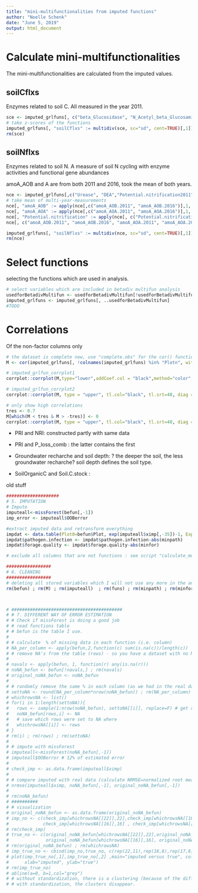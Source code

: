 ```yaml
---
title: "mini-multifunctionalities from imputed functions"
author: "Noelle Schenk"
date: "June 5, 2019"
output: html_document
---
```


# Calculate mini-multifunctionalities
The mini-multifunctionalities are calculated from the imputed values.

## soilCflxs
Enzymes related to soil C. All measured in the year 2011.
```r
sce <- imputed_grlfuns[, c("beta_Glucosidase", "N_Acetyl_beta_Glucosaminidase", "Xylosidase")]
# take z-scores of the functions
imputed_grlfuns[, "soilCflxs" := multidiv(sce, sc="sd", cent=TRUE)[,1]]
rm(sce)
```

## soilNflxs
Enzymes related to soil N. A measure of soil N cycling with enzyme activities and functional gene abundances

amoA_AOB and A are from both 2011 and 2016, took the mean of both years.
```r
nce <- imputed_grlfuns[,c("Urease", "DEA","Potential.nitrification2011", "Potential.nitrification2014","nifH","amoA_AOB.2011","amoA_AOA.2011", "amoA_AOB.2016", "amoA_AOA.2016", "nxrA_NS", "16S_NB")]
# take mean of multi-year-measurements
nce[, "amoA_AOB" := apply(nce[,c("amoA_AOB.2011", "amoA_AOB.2016")],1, mean)]
nce[, "amoA_AOA" := apply(nce[,c("amoA_AOA.2011", "amoA_AOA.2016")],1, mean)]
nce[, "Potential.nitrification" := apply(nce[, c("Potential.nitrification2014", "Potential.nitrification2011")], 1, mean)]
nce[, c("amoA_AOB.2011", "amoA_AOB.2016", "amoA_AOA.2011", "amoA_AOA.2016", "Potential.nitrification2014", "Potential.nitrification2011") := NULL]

imputed_grlfuns[, "soilNflxs" := multidiv(nce, sc="sd", cent=TRUE)[,1]]
rm(nce)
```


# Select functions
selecting the functions which are used in analysis.
```r
# select variables which are included in betadiv multifun analysis
usedforBetadivMultifun <- usedforBetadivMultifun[!usedforBetadivMultifun == "Plot"]
imputed_grlfuns <- imputed_grlfuns[, ..usedforBetadivMultifun]
#TODO
```







# Correlations
Of the non-factor columns only
```r
# the dataset is complete now, use "complete.obs" for the cor() function now
M <- cor(imputed_grlfuns[, !colnames(imputed_grlfuns) %in% "Plotn", with=F], use="complete.obs")

# imputed_grlfun_corrplot1
corrplot::corrplot(M,type="lower",addCoef.col = "black",method="color",diag=F, tl.srt=1, tl.col="black", mar=c(0,0,0,0), number.cex=0.6)

# imputed_grlfun_corrplot2
corrplot::corrplot(M, type = "upper", tl.col="black", tl.srt=40, diag = F)

# only show high correlations
tres <- 0.7
M[which(M < tres & M > -tres)] <- 0
corrplot::corrplot(M, type = "upper", tl.col="black", tl.srt=40, diag = F)
```
- PRI and NRI: constructed partly with same data
- PRI and P_loss_comb : the latter contains the first

- Groundwater recharche and soil depth: ? the deeper the soil, the less groundwater recharche? soil depth defines the soil type. 

- SoilOrganicC and Soil.C.stock : 

old stuff
```r


####################
# 5. IMPUTATION
# Impute
imputeall<-missForest(befun[,-1])
imp_error <- imputeall$OOBerror

#extract imputed data and retransform everything
impdat <- data.table(Plot0=befun$Plot, exp(imputeall$ximp[,-35])-1, Exploratory=imputeall$ximp[,35])
impdat$pathogen.infection <- impdat$pathogen.infection-abs(minpath)
impdat$forage.quality <- impdat$forage.quality-abs(minfor)

# exclude all columns that are not functions : see script "calculate_multifunctionality_dissimilarity_DEMO.r

#################
# 6. CLEANING
#################
# deleting all stored variables which I will not use any more in the analysis.
rm(befun) ; rm(M) ; rm(imputeall)  ; rm(funs) ; rm(minpath) ; rm(minfor)



# ##########################################
# # 7. DIFFERENT WAY OF ERROR ESTIMATION
# # Check if missForest is doing a good job
# # read functions table
# # befun is the table I use.
# 
# # calculate  % of missing data in each function (i.e. column)
# NA_per_column <- apply(befun,2,function(c) sum(is.na(c))/length(c))
# # remove NA's from the table (rows) - so you have a dataset with no NAs
# 
# navals <- apply(befun, 1, function(r) any(is.na(r)))
# noNA_befun <- befun[!navals,] ; rm(navals)
# original_noNA_befun <- noNA_befun
# 
# # randomly remove the same % in each column (as we had in the real dataset)
# settoNA <- round(NA_per_column*nrow(noNA_befun)) ; rm(NA_per_column) # the amount of values to set to NA
# whichrowsNA <- list()
# for(i in 1:length(settoNA)){
#   rows <- sample(1:nrow(noNA_befun), settoNA[[i]], replace=F) # get random rows to set to NA
#   noNA_befun[rows,i] <- NA
#   # save which rows were set to NA where
#   whichrowsNA[[i]] <- rows
# }
# rm(i) ; rm(rows) ; rm(settoNA)
# 
# # impute with missForest
# imputeall<-missForest(noNA_befun[,-1])
# imputeall$OOBerror # 12% of estimated error
# 
# check_imp <- as.data.frame(imputeall$ximp)
# 
# # compare imputed with real data (calculate NRMSE=normalized root mean square error value)
# nrmse(imputeall$ximp, noNA_befun[,-1], original_noNA_befun[,-1])
#
# rm(noNA_befun)
# ##########
# # visualization
# original_noNA_befun <- as.data.frame(original_noNA_befun)
# imp_no <- c(check_imp[whichrowsNA[[22]],22],check_imp[whichrowsNA[[18]],18], check_imp[whichrowsNA[[17]],17],
#             check_imp[whichrowsNA[[16]],16] , check_imp[whichrowsNA[[19]],19])
# rm(check_imp)
# true_no <- c(original_noNA_befun[whichrowsNA[[22]],22],original_noNA_befun[whichrowsNA[[18]],18],original_noNA_befun[whichrowsNA[[17]],17],
#              original_noNA_befun[whichrowsNA[[16]],16], original_noNA_befun[whichrowsNA[[19]],19])
# rm(original_noNA_befun) ; rm(whichrowsNA)
# imp_true_no <- cbind(imp_no,true_no, c(rep(22,11),rep(18,8),rep(17,8),rep(16,6), rep(19,7))) ; rm(imp_no) ; rm(true_no)
# plot(imp_true_no[,1],imp_true_no[,2] ,main="imputed versus true", col=imp_true_no[,3],pch=19,
#      xlab="imputed", ylab="true")
# rm(imp_true_no)
# abline(a=0, b=1,col="grey")
# # without standardization, there is a clustering (because of the different range the values are in)
# # with standardization, the clusters disappear.

```

